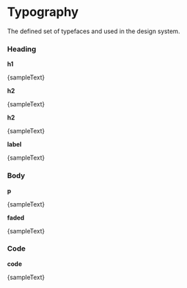 


<Meta title="Design System/Typography" />

# Typography

The defined set of typefaces and used in the design system.

### Heading

**h1**

<Text variant="h1">{sampleText}</Text>

**h2**

<Text variant="h2">{sampleText}</Text>

**h2**

<Text variant="h3">{sampleText}</Text>

**label**

<Text variant="label">{sampleText}</Text>

### Body

**p**

<Text variant="p">{sampleText}</Text>

**faded**

<Text variant="p" color="faded">
  {sampleText}
</Text>

### Code

**code**

<Text variant="code">{sampleText}</Text>
